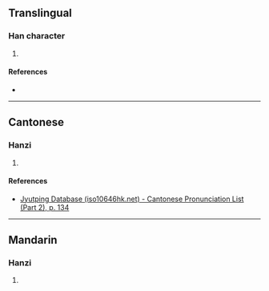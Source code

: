 {{character info/new}}
==Translingual==

===Han character===
{{Han char|rn=76|rad=欠|as=11|sn=15|four=|canj=TMNO|ids=⿰堇欠}}

# {{defn|Han|sort=欠11}}

====References====
* {{Han ref|kx=0571.250|dkj=16183|dj=0959.190|hdz=32149.090|uh=6B4F|ud=27471}}

----

==Cantonese==

===Hanzi===
{{yue-hanzi|jyut=[[gan6]]|y=gan6}}

# {{defn|lang=yue|sort=欠11}}

====References====
*[http://www.iso10646hk.net/jp/document/download.jsp Jyutping Database (iso10646hk.net) - Cantonese Pronunciation List (Part 2), p. 134]

----

==Mandarin==

===Hanzi===
{{cmn-hanzi|pin=[[jìn]] ([[jin4]])|wg=chin<sup>4</sup>}}

# {{defn|lang=cmn|sort=欠11}}